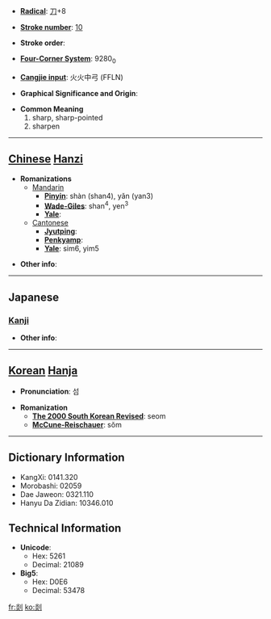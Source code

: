 * '''[[Wiktionary:Chinese radical index| Radical]]''': [[Wiktionary:Chinese radical index 刀|刀]]+8

* '''[[Wiktionary:Chinese total strokes index|Stroke number]]''': [[Wiktionary:Chinese total strokes index 10|10]]

* '''Stroke order''': 

* '''[[Wiktionary:Chinese four corner index|Four-Corner System]]''': 9280<sub>0</sub>

* '''[[Wiktionary:Chinese Cangjie index|Cangjie input]]''': 火火中弓 (FFLN)

* '''Graphical Significance and Origin''': 

* '''Common Meaning'''
*#sharp, sharp-pointed
*# sharpen


----

== [[Chinese]] [[Hanzi]] ==

* '''Romanizations'''
** [[Mandarin]]
*** '''[[Pinyin]]''': shàn (shan4), yǎn (yan3)
*** '''[[Wade-Giles]]''': shan<sup>4</sup>, yen<sup>3</sup>
*** '''[[Yale]]''': 
**[[Cantonese]]
***'''[[Jyutping]]''':
***'''[[Penkyamp]]''': 
***'''[[Yale]]''': sim6, yim5

* '''Other info''': 

----

==Japanese==
===[[Kanji]]===
{{kanji|on readings=[[えん]] (en), [[せん]] (sen), [[ぜん]] (zen)|kun readings=[[するどい]] (surudoi), [[そるどくする]] (sorudokusuru), [[けずる]] (kezuru)}}

* '''Other info''':  

----

== [[Korean]] [[Hanja]] ==

* '''Pronunciation''': 섬

* '''Romanization'''
** '''[[The 2000 South Korean Revised Romanization|The 2000 South Korean Revised]]''': seom
** '''[[McCune-Reischauer]]''': sŏm

----

== Dictionary Information ==

* KangXi: 0141.320
* Morobashi: 02059
* Dae Jaweon: 0321.110
* Hanyu Da Zidian: 10346.010

== Technical Information ==

* '''Unicode''':
** Hex: 5261
** Decimal: 21089
* '''Big5''':
** Hex: D0E6
** Decimal: 53478

[[fr:剡]]
[[ko:剡]]